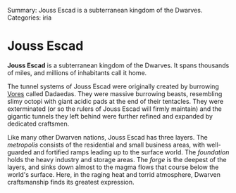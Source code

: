 Summary: Jouss Escad is a subterranean kingdom of the Dwarves.
Categories: iria

= Jouss Escad =

'''Jouss Escad''' is a subterranean kingdom of the Dwarves.  It spans thousands of miles, and millions of inhabitants call it home.

The tunnel systems of Jouss Escad were originally created by burrowing [[Vores]] called Dadaedas.  They were massive burrowing beasts, resembling slimy octopi with giant acidic pads at the end of their tentacles.  They were exterminated (or so the rulers of Jouss Escad will firmly maintain) and the gigantic tunnels they left behind were further refined and expanded by dedicated craftsmen.

Like many other Dwarven nations, Jouss Escad has three layers.  The ''metropolis'' consists of the residential and small business areas, with well-guarded and fortified ramps leading up to the surface world.  The ''foundation'' holds the heavy industry and storage areas.  The ''forge'' is the deepest of the layers, and sinks down almost to the magma flows that course below the world's surface.  Here, in the raging heat and torrid atmosphere, Dwarven craftsmanship finds its greatest expression.
